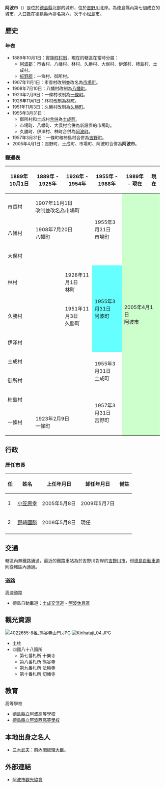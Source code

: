 {{日本都市
| 自治體名=阿波市
| 圖像=[[File:Awano-dochu_Hatougatake.JPG|240px]]
| 圖像說明=[[阿波土柱|阿波土柱]][[侵蝕作用|侵蝕]]地貌
| 市章=[[File:Emblem_of_Awa,_Tokushima.svg|100px]]
| 日文原名=阿波市
| 平假名=あわし
| 羅馬字拼音=Awa-shi
| 都道府縣=德島縣
| 支廳=
| 編號=36206-9
| 面積=190.97
| 邊界未定=
| 人口=38,009
| 統計時間=2013年7月1日
| 自治體=[[美馬市|美馬市]]、[[上板町|上板町]]、[[吉野川市|吉野川市]]<br>'''[[香川縣|香川縣]]'''：[[讚岐市|讚岐市]]、[[東香川市|東香川市]]
| 花=
| 樹=
| 鳥=
| 其他象徵物=
| 其他象徵=
| 市長=野崎國勝
| 卸任日期=2013年5月7日
| 議員數=20
| 郵遞區號=771-1792
| 所在地=阿波市阿波町東原173番地
| 電話號碼=883-35-4111
| 外部連結=http://www.city.awa.lg.jp/
| 經度=
| 緯度=
| 地圖=[[File:Awa_in_Tokushima_Prefecture_Ja.svg|250px]]
| 註記=人口：[http://www.city.awa.lg.jp/ 阿波市官方網頁]
}}
'''阿波市'''（{{jpn|j=阿波市|hg=あわし|rm=Awa shi|f=y}}）是位於[[德島縣|德島縣]]北部的城市，位於[[吉野川|吉野川]]北岸。為德島縣內第七個成立的城市，人口數在德島縣內排名第六，次于[[小松島市|小松島市]]。

==歷史==
===年表===
* 1889年10月1日：實施[[町村制|町村制]]，現在的轄區在當時分屬：
** [[阿波郡|阿波郡]]：市香村、八幡村、林村、久勝村、大俣村、伊澤村、柿島村、土成村。
** [[板野郡|板野郡]]：一條村、御所村。
* 1907年11月1日：市香村改制並改名為[[市場町_(德島縣)|市場町]]。
* 1908年7月10日：八幡村改制為[[八幡町_(德島縣)|八幡町]]。
* 1923年2月9日：一條村改制為[[一條町|一條町]]。
* 1928年11月1日：林村改制為[[林町|林町]]。
* 1951年11月3日：久勝村改制為[[久勝町|久勝町]]。
* 1955年3月31日：
** 御所村和土成村[[市町村合併|合併]]為[[土成町|土成町]]。
** 市場町、八幡町、大俣村合併為新設置的市場町。
** 久勝町、伊澤村、林町合併為[[阿波町|阿波町]]。
* 1957年3月31日：一條町和柿島村合併為[[吉野町_(德島縣)|吉野町]]。
* 2005年4月1日：吉野町、土成町、市場町、阿波町合併為'''阿波市'''。

===變遷表===
{| class="wikitable" style="font-size:x-small"
! 1889年10月1日
! 1889年 - 1925年
! 1926年 - 1954年
! 1955年 - 1988年
! 1989年 - 現在
! 現在
|-
| 市香村
| colspan=2 | 1907年11月1日<br />改制並改名為市場町
| rowspan=3 | 1955年3月31日<br />市場町
| rowspan=10 colspan=2 style="background-color:#cfc;" | 2005年4月1日<br />阿波市
|-
| 八幡村
| colspan=2 | 1908年7月20日<br />八幡町
|-
| colspan=3 | 大俣村
|-
| colspan=2 | 林村
| 1928年11月1日<br />林町
| rowspan=3 style="background-color:#6ff;" | 1955年3月31日<br />阿波町
|-
| colspan=2 | 久勝村
| 1951年11月3日<br />久勝町
|-
| colspan=3 | 伊泽村
|-
| colspan=3 | 土成村
| rowspan=2 | 1955年3月31日<br />土成町
|-
| colspan=3 | 御所村
|-
| colspan=3 | 柿島村
| rowspan=2 | 1957年3月31日<br />吉野町
|-
| 一條村
| colspan=2 | 1923年2月9日<br>一條町
|}

==行政==
=== 歷任市長 ===
{| class="wikitable"
!任!!姓名!!上任年月日!!卸任年月日!!備註
|-
|1||[[小笠原幸|小笠原幸]]||2005年5月8日||2009年5月7日|| 
|-
|2||[[野崎國勝|野崎國勝]]||2009年5月8日||現任|| 
|-
|}

== 交通 ==
轄區內無鐵路通過，最近的鐵路車站為於吉野川對岸的[[吉野川市|吉野川市]]，但[[德島自動車道|德島自動車道]]則從轄區內通過。

===道路===
; 高速道路
* 德島自動車道：[[土成交流道|土成交流道]] - [[阿波休息區|阿波休息區]]

== 觀光資源 ==
[[File:4022655-8番_熊谷寺山門.JPG|thumb]]
[[File:Kirihataji_04.JPG|thumb]]
* 土柱
* 四國八十八箇所
** 第七番札所 十樂寺
** 第八番札所 熊谷寺
** 第九番札所 法輪寺
** 第十番札所 切幡寺

==教育==
; 高等學校
* [[德島縣立阿波高等學校|德島縣立阿波高等學校]]
* [[德島縣立阿波西高等學校|德島縣立阿波西高等學校]]

== 本地出身之名人 ==
* [[三木武夫|三木武夫]]：前[[內閣總理大臣_(日本)|內閣總理大臣]]。

==外部連結==
{{commonscat|Awa,_Tokushima}}
{{Wikivoyage|en:Awa|阿波市{{en icon}}}}

* {{Ja}} [http://www.awa-kankou.jp/ 阿波市觀光協會] {{Wayback|url=http://www.awa-kankou.jp/ |date=20210410163627 }}

{{德島縣}}